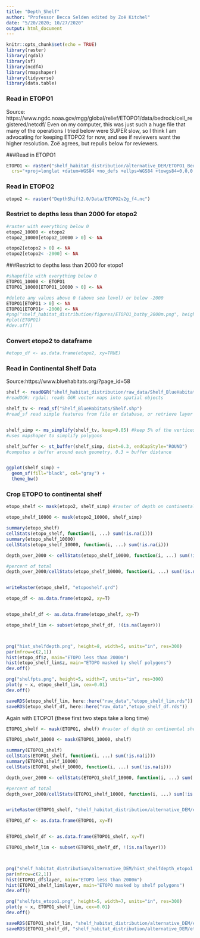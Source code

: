 ```yaml
---
title: "Depth_Shelf"
author: "Professor Becca Selden edited by Zoë Kitchel"
date: "5/20/2020; 10/27/2020"
output: html_document
---
```


```r
knitr::opts_chunk$set(echo = TRUE)
library(raster)
library(rgdal)
library(sf)
library(ncdf4)
library(rmapshaper)
library(tidyverse)
library(data.table)
```

### Read in ETOPO1
Source: https://www.ngdc.noaa.gov/mgg/global/relief/ETOPO1/data/bedrock/cell_registered/netcdf/
Even on my computer, this was just such a huge file that many of the operations I tried below were SUPER slow, so I think I am advocating for keeping ETOPO2 for now, and see if reviewers want the higher resolution. Zoë agrees, but repulls below for reviewers. 

###Read in ETOPO1
```r

ETOPO1 <- raster("shelf_habitat_distribution/alternative_DEM/ETOPO1_Bed_c_gdal.grd", 
  crs="+proj=longlat +datum=WGS84 +no_defs +ellps=WGS84 +towgs84=0,0,0 ")


```

### Read in ETOPO2
```r
etopo2 <- raster("DepthShift2.0/Data/ETOPO2v2g_f4.nc")
```


### Restrict to depths less than 2000 for etopo2
```r
#raster with everything below 0
etopo2_10000 <- etopo2
etopo2_10000[etopo2_10000 > 0] <- NA

etopo2[etopo2 > 0] <- NA
etopo2[etopo2< -2000] <- NA


```

###Restrict to depths less than 2000 for etopo1
```r
#shapefile with everything below 0
ETOPO1_10000 <- ETOPO1
ETOPO1_10000[ETOPO1_10000 > 0] <- NA

#delete any values above 0 (above sea level) or below -2000
ETOPO1[ETOPO1 > 0] <- NA
ETOPO1[ETOPO1< -2000] <- NA
#png("shelf_habitat_distribution/figures/ETOPO1_bathy_2000m.png", height=5, width=7, units="in", res=300)
#plot(ETOPO1)
#dev.off()


```

### Convert etopo2 to dataframe
```r
#etopo_df <- as.data.frame(etopo2, xy=TRUE)
```

### Read in Continental Shelf Data
Source:https://www.bluehabitats.org/?page_id=58
```r
shelf <- readOGR("shelf_habitat_distribution/raw_data/Shelf_BlueHabitats/Shelf.shp")
#readOGR: rgdal: reads OGR vector maps into spatial objects

shelf_tv <- read_sf("Shelf_BlueHabitats/Shelf.shp")
#read_sf read simple features from file or database, or retrieve layer names and their geometry types (essentially metadata)


shelf_simp <- ms_simplify(shelf_tv, keep=0.05) #keep 5% of the vertices
#uses mapshaper to simplify polygons

shelf_buffer <- st_buffer(shelf_simp, dist=0.3, endCapStyle="ROUND")
#computes a buffer around each geometry, 0.3 = buffer distance


ggplot(shelf_simp) + 
  geom_sf(fill="black", col="gray") +
  theme_bw()
```



### Crop ETOPO to continental shelf

```r
etopo_shelf <- mask(etopo2, shelf_simp) #raster of depth on continental shelf

etopo_shelf_10000 <- mask(etopo2_10000, shelf_simp)

summary(etopo_shelf)
cellStats(etopo_shelf, function(i, ...) sum(!is.na(i)))
summary(etopo_shelf_10000)
cellStats(etopo_shelf_10000, function(i, ...) sum(!is.na(i)))

depth_over_2000 <- cellStats(etopo_shelf_10000, function(i, ...) sum(!is.na(i)))-cellStats(etopo_shelf, function(i, ...) sum(!is.na(i))) #number of cells in shelf shape file that have depths >2000

#percent of total
depth_over_2000/cellStats(etopo_shelf_10000, function(i, ...) sum(!is.na(i)))*100


writeRaster(etopo_shelf, "etoposhelf.grd")

etopo_df <- as.data.frame(etopo2, xy=T)


etopo_shelf_df <- as.data.frame(etopo_shelf, xy=T)

etopo_shelf_lim <- subset(etopo_shelf_df, !(is.na(layer)))



png("hist_shelfdepth.png", height=8, width=5, units="in", res=300)
par(mfrow=c(2,1))
hist(etopo_df$z, main="ETOPO less than 2000m")
hist(etopo_shelf_lim$z, main="ETOPO masked by shelf polygons")
dev.off()

png("shelfpts.png", height=5, width=7, units="in", res=300)
plot(y ~ x, etopo_shelf_lim, cex=0.01)
dev.off()

saveRDS(etopo_shelf_lim, here::here("raw_data","etopo_shelf_lim.rds"))
saveRDS(etopo_shelf_df, here::here("raw_data","etopo_shelf_df.rds"))
```

Again with ETOPO1 (these first two steps take a long time)
```r
ETOPO1_shelf <- mask(ETOPO1, shelf) #raster of depth on continental shelf

ETOPO1_shelf_10000 <- mask(ETOPO1_10000, shelf)

summary(ETOPO1_shelf)
cellStats(ETOPO1_shelf, function(i, ...) sum(!is.na(i)))
summary(ETOPO1_shelf_10000)
cellStats(ETOPO1_shelf_10000, function(i, ...) sum(!is.na(i)))

depth_over_2000 <- cellStats(ETOPO1_shelf_10000, function(i, ...) sum(!is.na(i)))-cellStats(ETOPO1_shelf, function(i, ...) sum(!is.na(i))) #number of cells in shelf shape file that have depths >2000

#percent of total
depth_over_2000/cellStats(ETOPO1_shelf_10000, function(i, ...) sum(!is.na(i)))*100


writeRaster(ETOPO1_shelf, "shelf_habitat_distribution/alternative_DEM/etopo1shelf.grd")

ETOPO1_df <- as.data.frame(ETOPO1, xy=T)


ETOPO1_shelf_df <- as.data.frame(ETOPO1_shelf, xy=T)

ETOPO1_shelf_lim <- subset(ETOPO1_shelf_df, !(is.na(layer)))



png("shelf_habitat_distribution/alternative_DEM/hist_shelfdepth_etopo1.png", height=8, width=5, units="in", res=300)
par(mfrow=c(2,1))
hist(ETOPO1_df$layer, main="ETOPO less than 2000m")
hist(ETOPO1_shelf_lim$layer, main="ETOPO masked by shelf polygons")
dev.off()

png("shelfpts_etopo1.png", height=5, width=7, units="in", res=300)
plot(y ~ x, ETOPO1_shelf_lim, cex=0.01)
dev.off()

saveRDS(ETOPO1_shelf_lim, "shelf_habitat_distribution/alternative_DEM/etopo1_shelf_lim.rds")
saveRDS(ETOPO1_shelf_df, "shelf_habitat_distribution/alternative_DEM/etopo1_shelf_df.rds")
```

